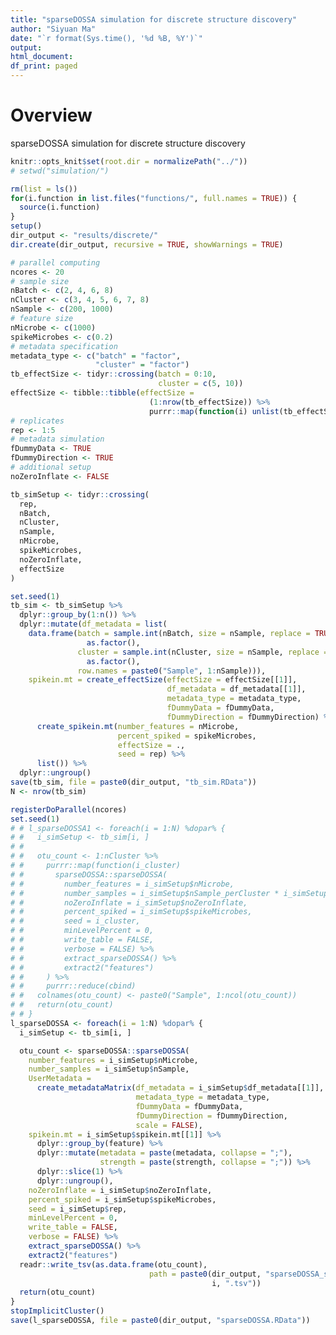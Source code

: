 ```yaml
---
title: "sparseDOSSA simulation for discrete structure discovery"
author: "Siyuan Ma"
date: "`r format(Sys.time(), '%d %B, %Y')`"
output:
html_document:
df_print: paged
---
```

# Overview
sparseDOSSA simulation for discrete structure discovery

```r
knitr::opts_knit$set(root.dir = normalizePath("../"))
# setwd("simulation/")
```
```r
rm(list = ls())
for(i.function in list.files("functions/", full.names = TRUE)) {
  source(i.function)
}
setup()
dir_output <- "results/discrete/"
dir.create(dir_output, recursive = TRUE, showWarnings = TRUE)
```

```r
# parallel computing
ncores <- 20
# sample size
nBatch <- c(2, 4, 6, 8)
nCluster <- c(3, 4, 5, 6, 7, 8)
nSample <- c(200, 1000)
# feature size
nMicrobe <- c(1000)
spikeMicrobes <- c(0.2)
# metadata specification
metadata_type <- c("batch" = "factor",
                   "cluster" = "factor")
tb_effectSize <- tidyr::crossing(batch = 0:10,
                                 cluster = c(5, 10))
effectSize <- tibble::tibble(effectSize =
                               (1:nrow(tb_effectSize)) %>%
                               purrr::map(function(i) unlist(tb_effectSize[i, ])))
# replicates
rep <- 1:5
# metadata simulation
fDummyData <- TRUE
fDummyDirection <- TRUE
# additional setup
noZeroInflate <- FALSE

tb_simSetup <- tidyr::crossing(
  rep,
  nBatch,
  nCluster,
  nSample,
  nMicrobe,
  spikeMicrobes,
  noZeroInflate,
  effectSize
)
```

```r
set.seed(1)
tb_sim <- tb_simSetup %>%
  dplyr::group_by(1:n()) %>%
  dplyr::mutate(df_metadata = list(
    data.frame(batch = sample.int(nBatch, size = nSample, replace = TRUE) %>%
                 as.factor(),
               cluster = sample.int(nCluster, size = nSample, replace = TRUE) %>%
                 as.factor(),
               row.names = paste0("Sample", 1:nSample))),
    spikein.mt = create_effectSize(effectSize = effectSize[[1]],
                                   df_metadata = df_metadata[[1]],
                                   metadata_type = metadata_type,
                                   fDummyData = fDummyData,
                                   fDummyDirection = fDummyDirection) %>%
      create_spikein.mt(number_features = nMicrobe,
                        percent_spiked = spikeMicrobes,
                        effectSize = .,
                        seed = rep) %>%
      list()) %>%
  dplyr::ungroup()
save(tb_sim, file = paste0(dir_output, "tb_sim.RData"))
N <- nrow(tb_sim)
```

```r
registerDoParallel(ncores)
set.seed(1)
# # l_sparseDOSSA1 <- foreach(i = 1:N) %dopar% {
# #   i_simSetup <- tb_sim[i, ]
# #   
# #   otu_count <- 1:nCluster %>% 
# #     purrr::map(function(i_cluster) 
# #       sparseDOSSA::sparseDOSSA(
# #         number_features = i_simSetup$nMicrobe,
# #         number_samples = i_simSetup$nSample_perCluster * i_simSetup$nBatch,
# #         noZeroInflate = i_simSetup$noZeroInflate,
# #         percent_spiked = i_simSetup$spikeMicrobes,
# #         seed = i_cluster,
# #         minLevelPercent = 0,
# #         write_table = FALSE,
# #         verbose = FALSE) %>%
# #         extract_sparseDOSSA() %>%
# #         extract2("features")
# #     ) %>% 
# #     purrr::reduce(cbind)
# #   colnames(otu_count) <- paste0("Sample", 1:ncol(otu_count))
# #   return(otu_count)
# # }
l_sparseDOSSA <- foreach(i = 1:N) %dopar% {
  i_simSetup <- tb_sim[i, ]

  otu_count <- sparseDOSSA::sparseDOSSA(
    number_features = i_simSetup$nMicrobe,
    number_samples = i_simSetup$nSample,
    UserMetadata =
      create_metadataMatrix(df_metadata = i_simSetup$df_metadata[[1]],
                            metadata_type = metadata_type,
                            fDummyData = fDummyData,
                            fDummyDirection = fDummyDirection,
                            scale = FALSE),
    spikein.mt = i_simSetup$spikein.mt[[1]] %>%
      dplyr::group_by(feature) %>%
      dplyr::mutate(metadata = paste(metadata, collapse = ";"),
                    strength = paste(strength, collapse = ";")) %>%
      dplyr::slice(1) %>%
      dplyr::ungroup(),
    noZeroInflate = i_simSetup$noZeroInflate,
    percent_spiked = i_simSetup$spikeMicrobes,
    seed = i_simSetup$rep,
    minLevelPercent = 0,
    write_table = FALSE,
    verbose = FALSE) %>%
    extract_sparseDOSSA() %>%
    extract2("features")
  readr::write_tsv(as.data.frame(otu_count), 
                               path = paste0(dir_output, "sparseDOSSA_sets/",
                                             i, ".tsv"))
  return(otu_count)
}
stopImplicitCluster()
save(l_sparseDOSSA, file = paste0(dir_output, "sparseDOSSA.RData"))
```
